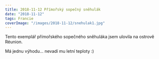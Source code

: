```yaml
---
title: 2018-11-12 Přímořský sopečný sněhulák
date: "2018-11-12"
tags: Francie
coverImage: "/images/2018-11-12/snehulak1.jpg"
---
```


Tento exemplář přímořského sopečného sněhuláka jsem ulovila na ostrově Réunion.

<CustomImage
  src="/images/2018-11-12/snehulak1.jpg"
  alt="Přímořský sopečný sněhulák"
  size="horizontalLarge"
/>

Má jednu výhodu... nevadí mu letní teploty :)
